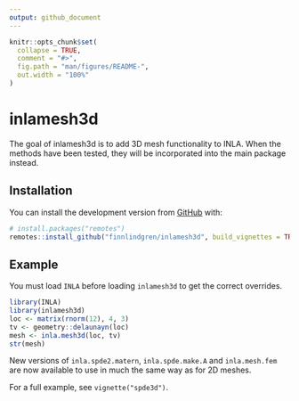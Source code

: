 ```yaml
---
output: github_document
---
```


<!-- README.md is generated from README.Rmd. Please edit that file -->

```r
knitr::opts_chunk$set(
  collapse = TRUE,
  comment = "#>",
  fig.path = "man/figures/README-",
  out.width = "100%"
)
```

# inlamesh3d

<!-- badges: start -->
<!-- badges: end -->

The goal of inlamesh3d is to add 3D mesh functionality to INLA.
When the methods have been tested, they will be incorporated into the main
package instead.

## Installation

You can install the development version from [GitHub](https://github.com/) with:

``` r
# install.packages("remotes")
remotes::install_github("finnlindgren/inlamesh3d", build_vignettes = TRUE)
```
## Example

You must load `INLA` before loading `inlamesh3d` to get the correct overrides.

```r
library(INLA)
library(inlamesh3d)
loc <- matrix(rnorm(12), 4, 3)
tv <- geometry::delaunayn(loc)
mesh <- inla.mesh3d(loc, tv)
str(mesh)
```
New versions of `inla.spde2.matern`, `inla.spde.make.A` and `inla.mesh.fem`
are now available to use in much the same way as for 2D meshes.

For a full example, see `vignette("spde3d")`.

